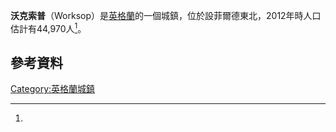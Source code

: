 {{Infobox UK place
|country = England
|official_name= Worksop
|latitude= 53.3096
|longitude= -1.1227
|map_type = Nottinghamshire
|static_image_name = Worksop Priory2.JPG
|static_image_caption = 
|population = 44,790
|population_ref = <ref name="Worksop">{{cite web | url=http://www.bassetlaw.gov.uk/about_us/district_of_bassetlaw/worksop.aspx | title=Bassetlaw Council's information on Worksop | publisher=Bassetlaw District Council | publicationdate=20 March 2014 | accessdate=22 May 2014 | deadurl=yes | archiveurl=https://web.archive.org/web/20130511205616/http://www.bassetlaw.gov.uk/about_us/district_of_bassetlaw/worksop.aspx | archivedate=2013年5月11日 }}</ref>
}}
'''沃克索普'''（Worksop）是[[英格蘭|英格蘭]]的一個城鎮，位於設菲爾德東北{{convert|19|mi|km}}，2012年時人口估計有44,970人<ref name=Worksop />。
==參考資料==
{{Reflist}}
[[Category:英格蘭城鎮|Category:英格蘭城鎮]]